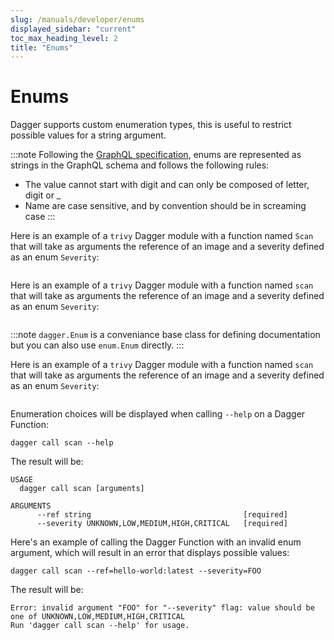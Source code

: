 ```yaml
---
slug: /manuals/developer/enums
displayed_sidebar: "current"
toc_max_heading_level: 2
title: "Enums"
---
```


# Enums


Dagger supports custom enumeration types, this is useful to restrict possible values for a string argument.

:::note
Following the [GraphQL specification](https://spec.graphql.org/October2021/#Name), enums are represented as strings in the GraphQL schema and follows the following rules:
- The value cannot start with digit and can only be composed of letter, digit or _
- Name are case sensitive, and by convention should be in screaming case
:::

<Tabs groupId="language">
<TabItem value="Go">

Here is an example of a `trivy` Dagger module with a function named `Scan` that will take as arguments the reference of an image and a severity
defined as an enum `Severity`:

```go file=./snippets/enums/go/main.go
```

</TabItem>
<TabItem value="Python">

Here is an example of a `trivy` Dagger module with a function named `scan` that will take as arguments the reference of an image and a severity
defined as an enum `Severity`:

```python file=./snippets/enums/python/main.py
```

:::note
`dagger.Enum` is a conveniance base class for defining documentation but you can also use `enum.Enum` directly.
:::

</TabItem>
<TabItem value="TypeScript">

Here is an example of a `trivy` Dagger module with a function named `scan` that will take as arguments the reference of an image and a severity
defined as an enum `Severity`:

```typescript file=./snippets/enums/typescript/index.ts
```

</TabItem>
</Tabs>

Enumeration choices will be displayed when calling `--help` on a Dagger Function:

```
dagger call scan --help
```

The result will be:

```
USAGE
  dagger call scan [arguments]

ARGUMENTS
      --ref string                                  [required]
      --severity UNKNOWN,LOW,MEDIUM,HIGH,CRITICAL   [required]
```

Here's an example of calling the Dagger Function with an invalid enum argument, which will result in an error that displays
possible values:

```
dagger call scan --ref=hello-world:latest --severity=FOO
```

The result will be:

```
Error: invalid argument "FOO" for "--severity" flag: value should be one of UNKNOWN,LOW,MEDIUM,HIGH,CRITICAL
Run 'dagger call scan --help' for usage.
```

